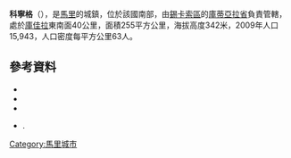 '''科寧格'''（{{lang-fr|Konigué}}），是[[馬里|馬里]]的城鎮，位於該國南部，由[[錫卡索區|錫卡索區]]的[[庫蒂亞拉省|庫蒂亞拉省]]負責管轄，處於[[庫佳拉|庫佳拉]]東南面40公里，面積255平方公里，海拔高度342米，2009年人口15,943，人口密度每平方公里63人。

==參考資料==
*{{citation | contribution= Common and Fundamental Operational Datasets Registry: Mali | publisher= United Nations Office for the Coordination of Humanitarian Affairs | url= http://cod.humanitarianresponse.info/country-region/mali | access-date= 2015-07-22 | title= 存档副本 | archive-url= https://web.archive.org/web/20121214211137/http://cod.humanitarianresponse.info/country-region/Mali | archive-date= 2012-12-14 | dead-url= yes }}
*{{citation | url=http://instat.gov.ml/documentation/sikasso.pdf | publisher=République de Mali: Institut National de la Statistique | title=Resultats RGPH 2009 (Région de Sikasso) | language=fr | archiveurl=https://www.webcitation.org/6AnYveESp?url=http://instat.gov.ml/documentation/sikasso.pdf | archivedate=2012年9月19日 | deadurl=no }}
*{{citation | title=Communes de la Région de Sikasso | publisher=Ministère de l’administration territoriale et des collectivités locales, République du Mali | url=http://www.matcl.gov.ml/pdf/ComRegSikasso.pdf | language=fr | archiveurl=https://www.webcitation.org/6AnZ7FgpR?url=http://www.matcl.gov.ml/pdf/ComRegSikasso.pdf | archivedate=2012年9月19日 | deadurl=yes }}
*{{citation | title=Plan de Sécurité Alimentaire Commune Rurale de Koningué  2006-2008 | publisher=Commissariat à la Sécurité Alimentaire, République du Mali, USAID-Mali | year=2006 | url=http://fsg.afre.msu.edu/mali_fd_strtgy/plans/sikasso/koutiala/psa_koningue.pdf | language=fr | ref=none | accessdate=2015-07-22 | archive-date=2013-12-02 | archive-url=https://web.archive.org/web/20131202221628/http://fsg.afre.msu.edu/mali_fd_strtgy/plans/sikasso/koutiala/psa_koningue.pdf | dead-url=yes }}.

{{Coord|12|10|20|N|5|11|20|W|display=title}}

{{錫卡索區}}

[[Category:馬里城市|Category:馬里城市]]


{{Mali-geo-stub}}